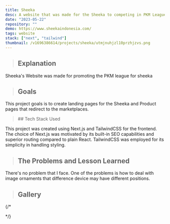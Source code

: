 ```yaml
---
title: Sheeka
desc: A website that was made for the Sheeka to competing in PKM League
date: "2023-05-22"
repository: ""
demo: https://www.sheekaindonesia.com/
tags: website
stack: ["next", "tailwind"]
thumbnail: /v1696386614/projects/sheeka/utmjnuhjzl10przhjzvs.png
---
```


> ## Explanation

Sheeka's Website was made for promoting the PKM league for sheeka

> ## Goals

This project goals is to create landing pages for the Sheeka and Product pages that redirect to the marketplaces.

<blockquote className="with-icons">
  ## Tech Stack Used
  <div className="not-prose mt-2">
    <TechStackIcon Tech={["next", "tailwind"]} showTooltip={true}color="text-white hover:text-blue-500" IconSize="text-5xl" />
  </div>
</blockquote> 

This project was created using Next.js and TailwindCSS for the frontend. The choice of Next.js was motivated by its built-in SEO capabilities and superior routing compared to plain React. TailwindCSS was employed for its simplicity in handling styling.

> ## The Problems and Lesson Learned

There's no problem that I face. One of the problems is how to deal with image ornaments that difference device may have different positions.

> ## Gallery

{/* <div className="project-image">
  <CloudImg width={500} height={500} alt="img" src="/v1696386653/projects/sheeka/enxtcgk6lzozy6yjazbn.png" className="w-full"/>
  <CloudImg width={500} height={500} alt="img" src="/v1696386654/projects/sheeka/x1baozaaxoc9ils6pf2u.png" className="w-full"/>
</div> */}


